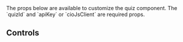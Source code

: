 
<Meta of={ComponentStories} />

<Title>Quiz Component Props</Title>
The props below are available to customize the quiz component. The `quizId` and `apiKey` or `cioJsClient` are required props.

<ArgTypes of={e2eInteractionTest} />

<Canvas>
  <Story of={ComponentStories.BasicUsage} />
  
</Canvas>
<h2>Controls</h2>
<Controls />